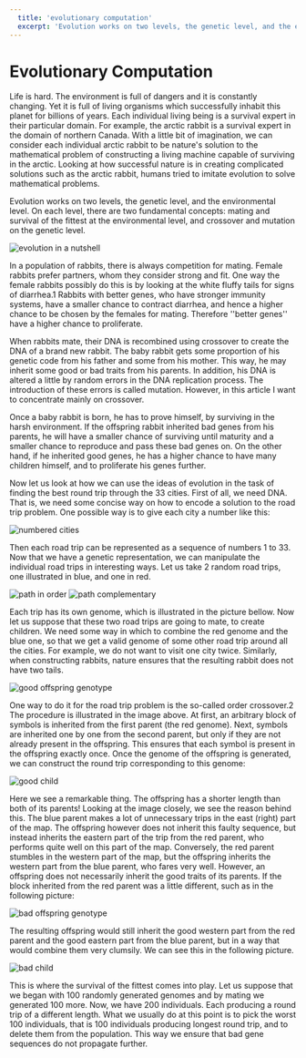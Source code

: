```yaml
---
  title: 'evolutionary computation'
  excerpt: 'Evolution works on two levels, the genetic level, and the environmental level. On each level, there are two fundamental concepts: mating and survival of the fittest at the environmental level, and crossover and mutation on the genetic level'
---
```



# Evolutionary Computation

Life is hard. The environment is full of dangers and it is constantly changing. Yet it is full of living organisms which successfully inhabit this planet for billions of years. Each individual living being is a survival expert in their particular domain. For example, the arctic rabbit is a survival expert in the domain of northern Canada. With a little bit of imagination, we can consider each individual arctic rabbit to be nature's solution to the mathematical problem of constructing a living machine capable of surviving in the arctic. Looking at how successful nature is in creating complicated solutions such as the arctic rabbit, humans tried to imitate evolution to solve mathematical problems.

Evolution works on two levels, the genetic level, and the environmental level. On each level, there are two fundamental concepts: mating and survival of the fittest at the environmental level, and crossover and mutation on the genetic level.

<div className="bg-white">
  <Image
    src="/images/evolutionary-computation/evolution-in-a-nutshell.svg"
    alt="evolution in a nutshell"
    width={800}
    height={500}
  />
</div>

In a population of rabbits, there is always competition for mating. Female rabbits prefer partners, whom they consider strong and fit. One way the female rabbits possibly do this is by looking at the white fluffy tails for signs of diarrhea.1 Rabbits with better genes, who have stronger immunity systems, have a smaller chance to contract diarrhea, and hence a higher chance to be chosen by the females for mating. Therefore ''better genes'' have a higher chance to proliferate.

When rabbits mate, their DNA is recombined using crossover to create the DNA of a brand new rabbit. The baby rabbit gets some proportion of his genetic code from his father and some from his mother. This way, he may inherit some good or bad traits from his parents. In addition, his DNA is altered a little by random errors in the DNA replication process. The introduction of these errors is called mutation. However, in this article I want to concentrate mainly on crossover.

Once a baby rabbit is born, he has to prove himself, by surviving in the harsh environment. If the offspring rabbit inherited bad genes from his parents, he will have a smaller chance of surviving until maturity and a smaller chance to reproduce and pass these bad genes on. On the other hand, if he inherited good genes, he has a higher chance to have many children himself, and to proliferate his genes further.

Now let us look at how we can use the ideas of evolution in the task of finding the best round trip through the 33 cities. First of all, we need DNA. That is, we need some concise way on how to encode a solution to the road trip problem. One possible way is to give each city a number like this:

<div className="bg-white">
  <Image
    src="/images/evolutionary-computation/numbered-cities.png"
    alt="numbered cities"
    width={800}
    height={500}
  />
</div>

Then each road trip can be represented as a sequence of numbers 1 to 33. Now that we have a genetic representation, we can manipulate the individual road trips in interesting ways. Let us take 2 random road trips, one illustrated in blue, and one in red.

<div className="bg-white flex justify-center flex-wrap">
  <Image
    src="/images/evolutionary-computation/path-in-order.png"
    alt="path in order"
    width={350}
    height={500}
  />
  <Image
    src="/images/evolutionary-computation/path-complementary.png"
    alt="path complementary"
    width={350}
    height={500}
  />
</div>

Each trip has its own genome, which is illustrated in the picture bellow. Now let us suppose that these two road trips are going to mate, to create children. We need some way in which to combine the red genome and the blue one, so that we get a valid genome of some other road trip around all the cities. For example, we do not want to visit one city twice. Similarly, when constructing rabbits, nature ensures that the resulting rabbit does not have two tails.

<div className="bg-white">
  <Image
    src="/images/evolutionary-computation/good-offspring-genotype.svg"
    alt="good offspring genotype"
    width={800}
    height={500}
  />
</div>

One way to do it for the road trip problem is the so-called order crossover.2 The procedure is illustrated in the image above. At first, an arbitrary block of symbols is inherited from the first parent (the red genome). Next, symbols are inherited one by one from the second parent, but only if they are not already present in the offspring. This ensures that each symbol is present in the offspring exactly once. Once the genome of the offspring is generated, we can construct the round trip corresponding to this genome:

<div className="bg-white">
  <Image
    src="/images/evolutionary-computation/good-child.png"
    alt="good child"
    width={800}
    height={500}
  />
</div>

Here we see a remarkable thing. The offspring has a shorter length than both of its parents! Looking at the image closely, we see the reason behind this. The blue parent makes a lot of unnecessary trips in the east (right) part of the map. The offspring however does not inherit this faulty sequence, but instead inherits the eastern part of the trip from the red parent, who performs quite well on this part of the map. Conversely, the red parent stumbles in the western part of the map, but the offspring inherits the western part from the blue parent, who fares very well. However, an offspring does not necessarily inherit the good traits of its parents. If the block inherited from the red parent was a little different, such as in the following picture:

<div className="bg-white">
  <Image
    src="/images/evolutionary-computation/bad-offspring-genotype.svg"
    alt="bad offspring genotype"
    width={800}
    height={500}
  />
</div>

The resulting offspring would still inherit the good western part from the red parent and the good eastern part from the blue parent, but in a way that would combine them very clumsily. We can see this in the following picture.

<div className="bg-white">
  <Image
    src="/images/evolutionary-computation/bad-child.png"
    alt="bad child"
    width={800}
    height={500}
  />
</div>

This is where the survival of the fittest comes into play. Let us suppose that we began with 100 randomly generated genomes and by mating we generated 100 more. Now, we have 200 individuals. Each producing a round trip of a different length. What we usually do at this point is to pick the worst 100 individuals, that is 100 individuals producing longest round trip, and to delete them from the population. This way we ensure that bad gene sequences do not propagate further.
